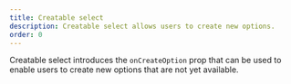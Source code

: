```yaml
---
title: Creatable select
description: Creatable select allows users to create new options.
order: 0
---
```



Creatable select introduces the `onCreateOption` prop that can be used to enable users to create new options that are not yet available.

<Example Component={SelectCreatable} packageName="@atlaskit/select" />
